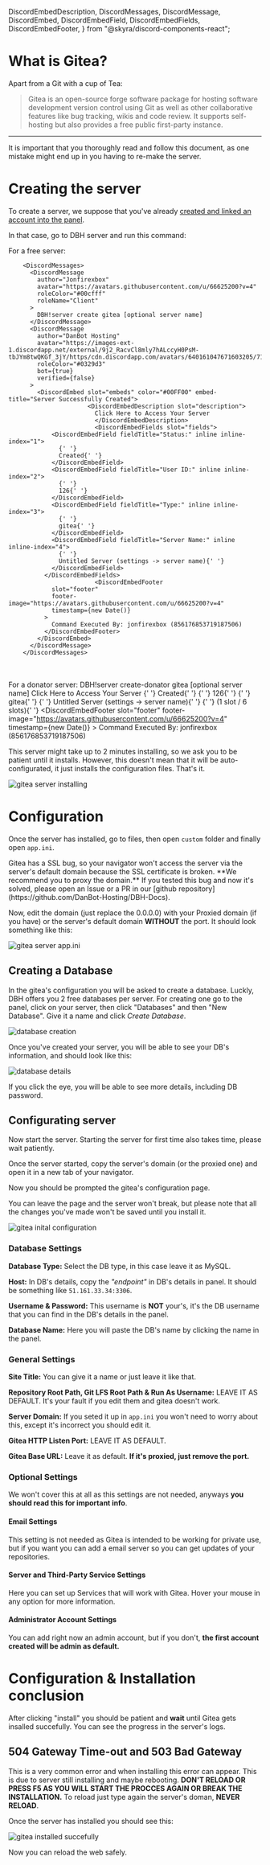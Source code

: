   DiscordEmbedDescription,
  DiscordMessages,
  DiscordMessage,
  DiscordEmbed,
  DiscordEmbedField,
  DiscordEmbedFields,
  DiscordEmbedFooter,
} from "@skyra/discord-components-react";

# What is Gitea?

Apart from a Git with a cup of Tea:

> Gitea is an open-source forge software package for hosting software development version control using Git as well as other collaborative features like bug tracking, wikis and code review. It supports self-hosting but also provides a free public first-party instance.

<Redirect
  href="https://en.wikipedia.org/wiki/Gitea"
  label="Source: Wikipedia"
/>

---

It is important that you thoroughly read and follow this document, as one mistake might end up in you having to re-make the server.

# Creating the server

To create a server, we suppose that you've already [created and linked an account into the panel](/getting-started).

In that case, go to DBH server and run this command:

For a free server:


        <DiscordMessages>
          <DiscordMessage
            author="Jonfirexbox"
            avatar="https://avatars.githubusercontent.com/u/66625200?v=4"
            roleColor="#00cfff"
            roleName="Client"
          >
            DBH!server create gitea [optional server name]
          </DiscordMessage>
          <DiscordMessage
            author="DanBot Hosting"
            avatar="https://images-ext-1.discordapp.net/external/9j2_RacvCl8mly7hALccyH0PsM-tbJYm8twQKGf_3jY/https/cdn.discordapp.com/avatars/640161047671603205/718aa5783508125a02e3b244a1bf096e.png"
            roleColor="#0329d3"
            bot={true}
            verified={false}
          >
            <DiscordEmbed slot="embeds" color="#00FF00" embed-title="Server Successfully Created">
						  <DiscordEmbedDescription slot="description">
							Click Here to Access Your Server
							</DiscordEmbedDescription>
							<DiscordEmbedFields slot="fields">
                <DiscordEmbedField fieldTitle="Status:" inline inline-index="1">
                  {' '}
                  Created{' '}
                </DiscordEmbedField>
                <DiscordEmbedField fieldTitle="User ID:" inline inline-index="2">
                  {' '}
                  126{' '}
                </DiscordEmbedField>
                <DiscordEmbedField fieldTitle="Type:" inline inline-index="3">
                  {' '}
                  gitea{' '}
                </DiscordEmbedField>
                <DiscordEmbedField fieldTitle="Server Name:" inline inline-index="4">
                  {' '}
                  Untitled Server (settings -> server name){' '}
                </DiscordEmbedField>
              </DiscordEmbedFields>
							<DiscordEmbedFooter
                slot="footer"
                footer-image="https://avatars.githubusercontent.com/u/66625200?v=4"
                timestamp={new Date()}
              >
                Command Executed By: jonfirexbox (856176853719187506)
              </DiscordEmbedFooter>
            </DiscordEmbed>
          </DiscordMessage>
        </DiscordMessages>
<br></br>
For a donator server:
        <DiscordMessages>
         <DiscordMessage
          author="Jonfirexbox"
          avatar="https://avatars.githubusercontent.com/u/66625200?v=4"
          roleName="Donator"
          roleColor="#ff00a0"
          roleIcon="https://images-ext-1.discordapp.net/external/jcxosamsnMQwF-XU7dDsYt5Mz_ti0BRJc5pzpGSDPQ0/https/cdn.discordapp.com/role-icons/898041754564046869/576cbb697c65c8fffe1df17961401d8b.png?format=webp&quality=lossless"
          >
           DBH!server create-donator gitea [optional server name]
          </DiscordMessage>
          <DiscordMessage
            author="DanBot Hosting"
            avatar="https://images-ext-1.discordapp.net/external/9j2_RacvCl8mly7hALccyH0PsM-tbJYm8twQKGf_3jY/https/cdn.discordapp.com/avatars/640161047671603205/718aa5783508125a02e3b244a1bf096e.png"
            roleColor="#0329d3"
            bot={true}
            verified={false}
          >
            <DiscordEmbed slot="embeds" color="#00FF00" embed-title="Server Successfully Created">
						  <DiscordEmbedDescription slot="description">
							Click Here to Access Your Server
							</DiscordEmbedDescription>
							<DiscordEmbedFields slot="fields">
                <DiscordEmbedField fieldTitle="Status:" inline inline-index="1">
                  {' '}
                  Created{' '}
                </DiscordEmbedField>
                <DiscordEmbedField fieldTitle="User ID:" inline inline-index="2">
                  {' '}
                  126{' '}
                </DiscordEmbedField>
                <DiscordEmbedField fieldTitle="Type:" inline inline-index="3">
                  {' '}
                  gitea{' '}
                </DiscordEmbedField>
                <DiscordEmbedField fieldTitle="Server Name:" inline inline-index="4">
                  {' '}
                  Untitled Server (settings -> server name){' '}
                </DiscordEmbedField>
								<DiscordEmbedField fieldTitle="Slots Used:">
                  {' '}
                  (1 slot / 6 slots){' '}
                </DiscordEmbedField>
              </DiscordEmbedFields>
							<DiscordEmbedFooter
                slot="footer"
                footer-image="https://avatars.githubusercontent.com/u/66625200?v=4"
                timestamp={new Date()}
              >
                Command Executed By: jonfirexbox (856176853719187506)
              </DiscordEmbedFooter>
            </DiscordEmbed>
          </DiscordMessage>
        </DiscordMessages>

<Tip>
  This server might take up to 2 minutes installing, so we ask you to be patient
  until it installs. However, this doesn't mean that it will be
  auto-configurated, it just installs the configuration files. That's it.
</Tip>

![gitea server installing](/content/gitea/server-installing.jpg)

# Configuration

Once the server has installed, go to files, then open `custom` folder and finally open `app.ini`.

<Tip label="Temporary Note">
  Gitea has a SSL bug, so your navigator won't access the server via the
  server's default domain because the SSL certificate is broken. **We recommend
  you to proxy the domain.** If you tested this bug and now it's solved, please
  open an Issue or a PR in our [github
  repository](https://github.com/DanBot-Hosting/DBH-Docs).
</Tip>

Now, edit the domain (just replace the 0.0.0.0) with your Proxied domain (if you have) or the server's default domain **WITHOUT** the port. It should look something like this:

![gitea server app.ini](/content/gitea/gitea-appini.png)

## Creating a Database

In the gitea's configuration you will be asked to create a database. Luckly, DBH offers you 2 free databases per server. For creating one go to the panel, click on your server, then click "Databases" and then "New Database". Give it a name and click _Create Database_.

![database creation](/content/gitea/database-create.png)

Once you've created your server, you will be able to see your DB's information, and should look like this:

![database details](/content/gitea/database-details.jpg)

If you click the eye, you will be able to see more details, including DB password.

## Configurating server

Now start the server. Starting the server for first time also takes time, please wait patiently.

Once the server started, copy the server's domain (or the proxied one) and open it in a new tab of your navigator.

Now you should be prompted the gitea's configuration page.

<Tip label="Pro Tip">
  You can leave the page and the server won't break, but please note that all
  the changes you've made won't be saved until you install it.
</Tip>

![gitea inital configuration](/content/gitea/gitea-initial-config.png)

### Database Settings

**Database Type:** Select the DB type, in this case leave it as MySQL.

**Host:** In DB's details, copy the _"endpoint"_ in DB's details in panel. It should be something like `51.161.33.34:3306`.

**Username & Password:** This username is **NOT** your's, it's the DB username that you can find in the DB's details in the panel.

**Database Name:** Here you will paste the DB's name by clicking the name in the panel.

### General Settings

**Site Title:** You can give it a name or just leave it like that.

**Repository Root Path, Git LFS Root Path & Run As Username:** LEAVE IT AS DEFAULT. It's your fault if you edit them and gitea doesn't work.

**Server Domain:** If you seted it up in `app.ini` you won't need to worry about this, except it's incorrect you should edit it.

**Gitea HTTP Listen Port:** LEAVE IT AS DEFAULT.

**Gitea Base URL:** Leave it as default. **If it's proxied, just remove the port.**

### Optional Settings

We won't cover this at all as this settings are not needed, anyways **you should read this for important info**.

#### Email Settings

This setting is not needed as Gitea is intended to be working for private use, but if you want you can add a email server so you can get updates of your repositories.

#### Server and Third-Party Service Settings

Here you can set up Services that will work with Gitea. Hover your mouse in any option for more information.

#### Administrator Account Settings

You can add right now an admin account, but if you don't, **the first account created will be admin as default.**

# Configuration & Installation conclusion

After clicking "install" you should be patient and **wait** until Gitea gets insalled succefully. You can see the progress in the server's logs.

## 504 Gateway Time-out and 503 Bad Gateway

This is a very common error and when installing this error can appear. This is due to server still installing and maybe rebooting. **DON'T RELOAD OR PRESS F5 AS YOU WILL START THE PROCCES AGAIN OR BREAK THE INSTALLATION.** To reload just type again the server's doman, **NEVER RELOAD**.

Once the server has installed you should see this:

![gitea installed succefully](/content/gitea/gitea-installed-main-page.png)

Now you can reload the web safely.
